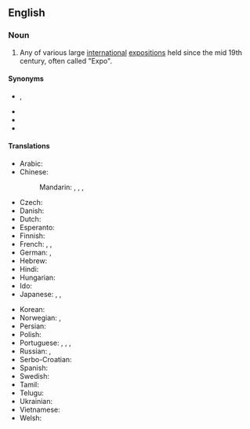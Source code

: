 ==English==
{{wikipedia|World's fair}}

===Noun===
{{en-noun|head=[[world|World]] [[exposition|Exposition]]}}

# Any of various large [[international]] [[exposition|expositions]] held since the mid 19th century, often called "Expo".

====Synonyms====
* {{l|en|World's Fair}}, {{l|en|World Fair}}
* {{l|en|Universal Exposition}}
* {{l|en|Expo}}
* {{l|en|World Expo}}

====Translations====
{{trans-top|a regular international exposition}}
* Arabic: {{t|ar|مَعْرِض عَالَمِيّ|m}}
* Chinese:
*: Mandarin: {{t+|cmn|世博會|sc=Hani}}, {{t+|cmn|世博会|tr=shìbó-huì|sc=Hani}}, {{t+|cmn|世界博覽會|sc=Hani}}, {{t+|cmn|世界博览会|tr=shìjìe bólǎnhuì|sc=Hani}}
* Czech: {{t|cs|Světová výstava|f}}
* Danish: {{t|da|verdensudstilling|c}}
* Dutch: {{t+|nl|wereldtentoonstelling}}
* Esperanto: {{t-needed|eo}}
* Finnish: {{t+|fi|maailmannäyttely}}
* French: {{t|fr|Exposition universelle|f}}<!-- note: capital letter to the first word but not the second -->, {{t+|fr|Expo|f}}, {{t|fr|Exposition mondiale|f}}
* German: {{t+|de|Weltausstellung|f}}, {{t+|de|Expo|f}}
* Hebrew: {{t|he|תַּעֲרוּכָה עוֹלָמִית|f|tr=ta'arukhá olamít|sc=Hebr}}
* Hindi: {{t|hi|विश्व प्रदर्शनी}}
* Hungarian: {{t+|hu|világkiállítás}}
* Ido: {{t-needed|io}}
* Japanese: {{t+|ja|国際博覧会|tr=こくさいはくらんかい, kokusai hakurankai}}, {{t|ja|世界博覧会|tr=せかいはくらんかい, sekai hakurankai}}, {{t+|ja|万博|tr=ばんぱく, banpaku}}
{{trans-mid}}
* Korean: {{t|ko|세계 박람회(世界博覽會)}}
* Norwegian: {{t|no|Verdensutstilling}}, {{t|no|Expo}}
* Persian: {{t-needed|fa}}
* Polish: {{t|pl|wystawa światowa|f}}
* Portuguese: {{t|pt|Exposição mundial|f}}, {{t|pt|Exposição Universal|f}}, {{t|pt|Feira Mundial|f}}, {{t|pt|Expo}}
* Russian: {{t|ru|всеми́рная вы́ставка|f}}, {{t+|ru|Э́кспо|n}}
* Serbo-Croatian: {{t-needed|sh}}
* Spanish: {{t|es|Exposición Universal|f}}
* Swedish: {{t|sv|världsutställning|c}}
* Tamil: {{t-needed|ta}}
* Telugu: {{t-needed|te}}
* Ukrainian: {{t-needed|uk}}
* Vietnamese: {{t|vi|triển lãm Thế giới}}
* Welsh: {{t|cy|Dangosiad Byd-eang|m}}
{{trans-bottom}}